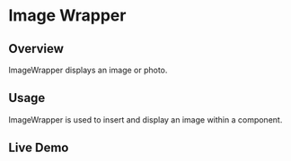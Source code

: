 
<Meta of={ImageWrapperStories} />

# Image Wrapper

## Overview

ImageWrapper displays an image or photo.

## Usage

ImageWrapper is used to insert and display an image within a component.

## Live Demo

<Canvas of={ImageWrapperStories.Fill} />


